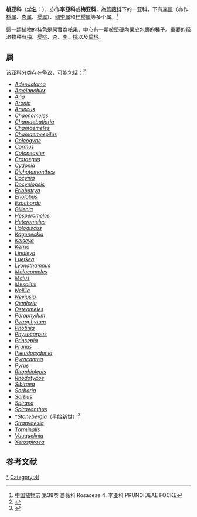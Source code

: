 {{Automatic taxobox
| fossil_range = {{fossil range|始新世|現代}}
| image = Prunus cerasifera branch fruits bgiu.jpg
| image_width = 250px
| image_caption = [[樱桃李|樱桃李]] ''Prunus cerasifera''
| taxon= Amygdaloideae
| authority = [[Arn.|Arn.]], 1832
| subdivision_ranks =族
| subdivision =
*[[桃族|桃族]] Amygdaleae
*[[白鹃梅族|白鹃梅族]] Exochordeae
*[[棣棠花族|棣棠花族]] Kerrieae
*[[苹果族|苹果族]] Maleae
*[[绣线梅族|绣线梅族]] Neillieae
*[[珍珠梅族|珍珠梅族]] Sorbarieae
*[[绣线菊族|绣线菊族]] Spiraeeae
|synonyms=
*Gillenioideae<br>{{small|[[C.K.Schneid.|C.K.Schneid.]], 1905}}
*Holodiscoideae<br>{{small|[[Schneid.|Schneid.]], 1905}}
*Kerrioideae<br>{{small|Schneid., 1905}}
*Maloideae<br>{{small|[[C.Weber|C.Weber]], 1964}}
*Neillioideae<br>{{small|Arn., 1832}}
*Prunoideae<br>{{small|[[Horan.|Horan.]], 1847}}
*Spiraeoideae<br>{{small|Arn. 1832}}
}}

'''桃亚科'''（[[学名|学名]]：{{lang|la|Amygdaloideae}}），亦作'''李亞科'''或'''梅亚科'''，為[[薔薇科|薔薇科]]下的一亚科，下有[[李属|李属]]（亦作[[桃属|桃属]]、[[杏属|杏属]]、[[樱属|樱属]]）、[[稠李属|稠李属]]和[[桂樱属|桂樱属]]等多个属。<ref>[http://frps.eflora.cn/frps/PRUNOIDEAE 中国植物志] {{Wayback|url=http://frps.eflora.cn/frps/PRUNOIDEAE |date=20170622210731 }}第38卷 蔷薇科 Rosaceae 4. 李亚科 PRUNOIDEAE FOCKE</ref>

這一類植物的特色是果實為[[核果|核果]]，中心有一顆被堅硬內果皮包裹的種子。重要的经济物种有[[梅|梅]]、[[樱桃|樱桃]]、[[杏|杏]]、[[李|李]]、[[桃|桃]]以及[[扁桃|扁桃]]。

==属==

该亚科分类存在争议，可能包括：<ref name=Potter>{{cite journal |author1=D. Potter |author2=T. Eriksson |author3=R. C. Evans |author4=S. Oh |author5=J. E. E. Smedmark |author6=D. R. Morgan |author7=M. Kerr |author8=K. R. Robertson |author9=M. Arsenault |author10=T. A. Dickinson |author11=C. S. Campbell |year=2007 |title=Phylogeny and classification of Rosaceae |journal=[[Plant_Systematics_and_Evolution|Plant Systematics and Evolution]] |volume=266 |issue=1–2 |pages=5–43 |url=http://biology.umaine.edu/Amelanchier/Rosaceae_2007.pdf |format=[[Portable_Document_Format|PDF]] |doi=10.1007/s00606-007-0539-9 |access-date=2019-02-18 |archive-date=2013-11-24 |archive-url=https://web.archive.org/web/20131124115338/http://biology.umaine.edu/Amelanchier/Rosaceae_2007.pdf |dead-url=yes }}</ref>
{{div col begin|colwidth=18em}}
*''[[Adenostoma|Adenostoma]]''
*''[[Amelanchier|Amelanchier]]''
*''[[Aria|Aria]]'' 
*''[[Aronia|Aronia]]''
*''[[Aruncus|Aruncus]]''
*''[[Chaenomeles|Chaenomeles]]''
*''[[Chamaebatiaria|Chamaebatiaria]]''
*''[[Chamaemeles|Chamaemeles]]''
*''[[Chamaemespilus|Chamaemespilus]]'' 
*''[[Coleogyne|Coleogyne]]''
*''[[Sorbus_domestica|Cormus]]''
*''[[Cotoneaster|Cotoneaster]]''
*''[[Crataegus|Crataegus]]''
*''[[Cydonia_(genus)|Cydonia]]''
*''[[Dichotomanthes|Dichotomanthes]]''
*''[[Docynia|Docynia]]''
*''[[Docyniopsis|Docyniopsis]]''
*''[[Eriobotrya|Eriobotrya]]''
*''[[Eriolobus|Eriolobus]]''
*''[[Exochorda|Exochorda]]''
*''[[Gillenia|Gillenia]]''
*''[[Hesperomeles|Hesperomeles]]''
*''[[Heteromeles|Heteromeles]]''
*''[[Holodiscus|Holodiscus]]''
*''[[Kageneckia|Kageneckia]]''
*''[[Kelseya|Kelseya]]''
*''[[Kerria|Kerria]]''
*''[[Lindleya|Lindleya]]''
*''[[Luetkea|Luetkea]]''
*''[[Lyonothamnus|Lyonothamnus]]''
*''[[Malacomeles|Malacomeles]]''
*''[[Malus|Malus]]''
*''[[Mespilus|Mespilus]]''
*''[[Neillia|Neillia]]''
*''[[Neviusia|Neviusia]]''
*''[[Oemleria|Oemleria]]''
*''[[Osteomeles|Osteomeles]]''
*''[[Peraphyllum|Peraphyllum]]''
*''[[Petrophytum|Petrophytum]]''
*''[[Photinia|Photinia]]''
*''[[Physocarpus|Physocarpus]]''
*''[[Prinsepia|Prinsepia]]''
*''[[Prunus|Prunus]]''
*''[[Pseudocydonia|Pseudocydonia]]''
*''[[Pyracantha|Pyracantha]]''
*''[[Pyrus|Pyrus]]''
*''[[Rhaphiolepis|Rhaphiolepis]]''
*''[[Rhodotypos|Rhodotypos]]''
*''[[Sibiraea|Sibiraea]]''
*''[[Sorbaria|Sorbaria]]''
*''[[Sorbus|Sorbus]]''
*''[[Spiraea|Spiraea]]''
*''[[Spiraeanthus|Spiraeanthus]]''
*[[灭绝|†]]''[[Stonebergia|Stonebergia]]''（早始新世）<ref name="Wolfe1988">{{cite journal |last=Wolfe |first=J.A. |last2=Wehr |first2=W.C. |year=1988 |title=Rosaceous ''Chamaebatiaria''-like foliage from the Paleogene of western North America |journal=Aliso |volume=12 |issue=1 |pages=177–200 |url=https://pubs.er.usgs.gov/publication/70014287 |access-date=2019-02-18 |archive-date=2018-12-15 |archive-url=https://web.archive.org/web/20181215130258/https://pubs.er.usgs.gov/publication/70014287 |dead-url=no }}</ref>
*''[[Stranvaesia|Stranvaesia]]''
*''[[Sorbus_torminalis|Torminalis]]''
*''[[Vauquelinia|Vauquelinia]]''
*''[[Xerospiraea|Xerospiraea]]''
{{div col end}}
==参考文献==
{{reflist}}
{{Taxonbar|from=Q854082}}

[[Category:梅亚科|*]]
[[Category:树|Category:树]]


{{植物小作品}}